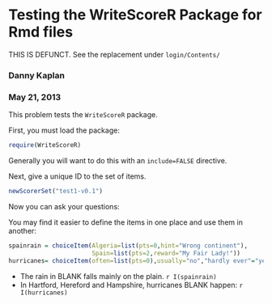 Testing the WriteScoreR Package for Rmd files
========================================================

THIS IS DEFUNCT.  See the replacement under `login/Contents/`

### Danny Kaplan
### May 21, 2013

This problem tests the `WriteScoreR` package.

First, you must load the package:
```r
require(WriteScoreR)
```
Generally you will want to do this with an `include=FALSE` directive.

Next, give a unique ID to the set of items.
```r
newScorerSet("test1-v0.1")
```

Now you can ask your questions:

You may find it easier to define the items in one place and use them in another:
```r
spainrain = choiceItem(Algeria=list(pts=0,hint="Wrong continent"),
                       Spain=list(pts=2,reward="My Fair Lady!"))
hurricanes= choiceItem(often=list(pts=0),usually="no","hardly ever"="yes")
```

* The rain in BLANK falls mainly on the plain. `r I(spainrain)`
* In Hartford, Hereford and Hampshire, hurricanes BLANK happen: `r I(hurricanes)`
